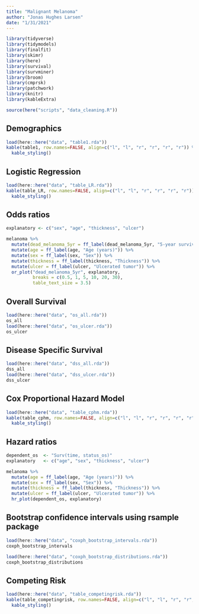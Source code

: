 ```yaml
---
title: "Malignant Melanoma"
author: "Jonas Hughes Larsen"
date: "1/31/2021"
---
```


```r
library(tidyverse)
library(tidymodels)
library(finalfit)
library(skimr)
library(here)
library(survival)
library(survminer)
library(broom)
library(cmprsk)
library(patchwork)
library(knitr)
library(kableExtra)

source(here("scripts", "data_cleaning.R"))

```


## Demographics

```r
load(here::here("data", "table1.rda"))
kable(table1, row.names=FALSE, align=c("l", "l", "r", "r", "r", "r")) %>% 
  kable_styling()
```

## Logistic Regression 

```r
load(here::here("data", "table_LR.rda"))
kable(table_LR, row.names=FALSE, align=c("l", "l", "r", "r", "r", "r")) %>% 
  kable_styling()
```


## Odds ratios

```r
explanatory <- c("sex", "age", "thickness", "ulcer")

melanoma %>% 
  mutate(dead_melanoma_5yr = ff_label(dead_melanoma_5yr, "5-year survival")) %>% 
  mutate(age = ff_label(age, "Age (years)")) %>% 
  mutate(sex = ff_label(sex, "Sex")) %>% 
  mutate(thickness = ff_label(thickness, "Thickness")) %>% 
  mutate(ulcer = ff_label(ulcer, "Ulcerated tumor")) %>% 
  or_plot("dead_melanoma_5yr", explanatory, 
          breaks = c(0.5, 1, 5, 10, 20, 30),
          table_text_size = 3.5)
```

## Overall Survival

```r
load(here::here("data", "os_all.rda"))
os_all
load(here::here("data", "os_ulcer.rda"))
os_ulcer
```

## Disease Specific Survival

```r
load(here::here("data", "dss_all.rda"))
dss_all
load(here::here("data", "dss_ulcer.rda"))
dss_ulcer
```

## Cox Proportional Hazard Model

```r
load(here::here("data", "table_cphm.rda"))
kable(table_cphm, row.names=FALSE, align=c("l", "l", "r", "r", "r", "r")) %>% 
  kable_styling()
```

## Hazard ratios

```r
dependent_os  <- "Surv(time, status_os)"
explanatory   <- c("age", "sex", "thickness", "ulcer")

melanoma %>%
  mutate(age = ff_label(age, "Age (years)")) %>% 
  mutate(sex = ff_label(sex, "Sex")) %>% 
  mutate(thickness = ff_label(thickness, "Thickness")) %>% 
  mutate(ulcer = ff_label(ulcer, "Ulcerated tumor")) %>% 
  hr_plot(dependent_os, explanatory)
```

## Bootstrap confidence intervals using rsample package

```r
load(here::here("data", "coxph_bootstrap_intervals.rda"))
coxph_bootstrap_intervals
```

```r
load(here::here("data", "coxph_bootstrap_distributions.rda"))
coxph_bootstrap_distributions
```

## Competing Risk

```r
load(here::here("data", "table_competingrisk.rda"))
kable(table_competingrisk, row.names=FALSE, align=c("l", "l", "r", "r", "r", "r")) %>% 
  kable_styling()
```

